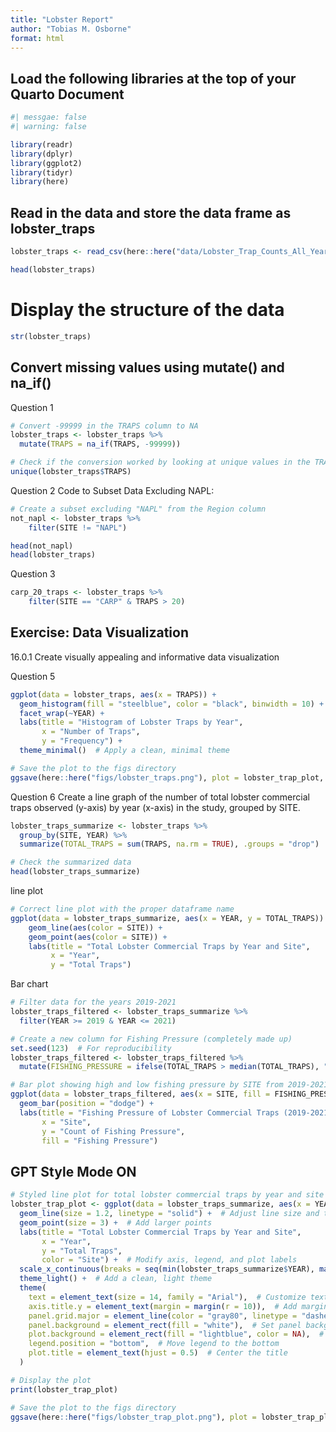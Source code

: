 ```yaml
---
title: "Lobster Report"
author: "Tobias M. Osborne"
format: html
---
```


## Load the following libraries at the top of your Quarto Document

```r
#| messgae: false
#| warning: false 

library(readr)
library(dplyr)
library(ggplot2)
library(tidyr)
library(here)
```

## Read in the data and store the data frame as lobster_traps

```r
lobster_traps <- read_csv(here::here("data/Lobster_Trap_Counts_All_Years_20210519.csv"))

head(lobster_traps)

```

# Display the structure of the data

```r
str(lobster_traps)

```

## Convert missing values using mutate() and na_if()
Question 1
```r
# Convert -99999 in the TRAPS column to NA
lobster_traps <- lobster_traps %>%
  mutate(TRAPS = na_if(TRAPS, -99999))

# Check if the conversion worked by looking at unique values in the TRAPS column
unique(lobster_traps$TRAPS)

```

Question 2 Code to Subset Data Excluding NAPL:
```r
# Create a subset excluding "NAPL" from the Region column
not_napl <- lobster_traps %>% 
    filter(SITE != "NAPL")

head(not_napl)
head(lobster_traps)

```

Question 3
```r
carp_20_traps <- lobster_traps %>% 
    filter(SITE == "CARP" & TRAPS > 20)
```

## Exercise: Data Visualization
16.0.1 Create visually appealing and informative data visualization

Question 5
```r

ggplot(data = lobster_traps, aes(x = TRAPS)) +
  geom_histogram(fill = "steelblue", color = "black", binwidth = 10) +  # Adjust fill and border color
  facet_wrap(~YEAR) +
  labs(title = "Histogram of Lobster Traps by Year",
       x = "Number of Traps",
       y = "Frequency") +
  theme_minimal()  # Apply a clean, minimal theme

# Save the plot to the figs directory
ggsave(here::here("figs/lobster_traps.png"), plot = lobster_trap_plot, width = 10, height = 6)

```

Question 6
Create a line graph of the number of total lobster commercial traps observed (y-axis) by year (x-axis) in the study, grouped by SITE.

```r
lobster_traps_summarize <- lobster_traps %>%
  group_by(SITE, YEAR) %>%
  summarize(TOTAL_TRAPS = sum(TRAPS, na.rm = TRUE), .groups = "drop")

# Check the summarized data
head(lobster_traps_summarize)
```

line plot
```r
# Correct line plot with the proper dataframe name
ggplot(data = lobster_traps_summarize, aes(x = YEAR, y = TOTAL_TRAPS)) +
    geom_line(aes(color = SITE)) +
    geom_point(aes(color = SITE)) +
    labs(title = "Total Lobster Commercial Traps by Year and Site",
         x = "Year",
         y = "Total Traps")


```

Bar chart
```r
# Filter data for the years 2019-2021
lobster_traps_filtered <- lobster_traps_summarize %>%
  filter(YEAR >= 2019 & YEAR <= 2021)

# Create a new column for Fishing Pressure (completely made up)
set.seed(123)  # For reproducibility
lobster_traps_filtered <- lobster_traps_filtered %>%
  mutate(FISHING_PRESSURE = ifelse(TOTAL_TRAPS > median(TOTAL_TRAPS), "High", "Low"))

# Bar plot showing high and low fishing pressure by SITE from 2019-2021
ggplot(data = lobster_traps_filtered, aes(x = SITE, fill = FISHING_PRESSURE)) +
  geom_bar(position = "dodge") +
  labs(title = "Fishing Pressure of Lobster Commercial Traps (2019-2021)",
       x = "Site",
       y = "Count of Fishing Pressure",
       fill = "Fishing Pressure")


```

## GPT Style Mode ON

```r
# Styled line plot for total lobster commercial traps by year and site
lobster_trap_plot <- ggplot(data = lobster_traps_summarize, aes(x = YEAR, y = TOTAL_TRAPS, color = SITE)) +
  geom_line(size = 1.2, linetype = "solid") +  # Adjust line size and type
  geom_point(size = 3) +  # Add larger points
  labs(title = "Total Lobster Commercial Traps by Year and Site",
       x = "Year",
       y = "Total Traps",
       color = "Site") +  # Modify axis, legend, and plot labels
  scale_x_continuous(breaks = seq(min(lobster_traps_summarize$YEAR), max(lobster_traps_summarize$YEAR), by = 1)) +  # Adjust x-axis breaks
  theme_light() +  # Add a clean, light theme
  theme(
    text = element_text(size = 14, family = "Arial"),  # Customize text size and font
    axis.title.y = element_text(margin = margin(r = 10)),  # Add margin to the y-axis title
    panel.grid.major = element_line(color = "gray80", linetype = "dashed"),  # Customize major grid lines
    panel.background = element_rect(fill = "white"),  # Set panel background to white
    plot.background = element_rect(fill = "lightblue", color = NA),  # Set plot background
    legend.position = "bottom",  # Move legend to the bottom
    plot.title = element_text(hjust = 0.5)  # Center the title
  )

# Display the plot
print(lobster_trap_plot)

# Save the plot to the figs directory
ggsave(here::here("figs/lobster_trap_plot.png"), plot = lobster_trap_plot, width = 10, height = 6)

```

